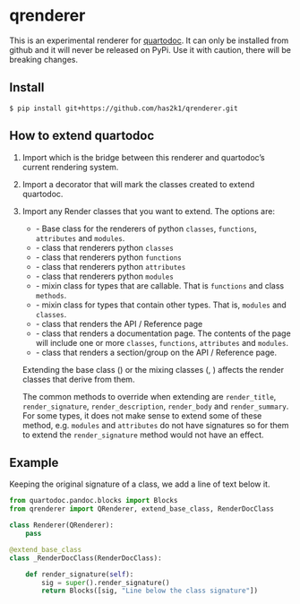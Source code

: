 # qrenderer

This is an experimental renderer for [quartodoc](https://github.com/machow/quartodoc).
It can only be installed from github and it will never be released on PyPi. Use it with caution, there will be breaking changes.

## Install

```console
$ pip install git+https://github.com/has2k1/qrenderer.git
```


## How to extend quartodoc

1. Import [](`~qrenderer.QRenderer`) which is the bridge between this renderer and
   quartodoc's current rendering system.

2. Import a decorator [](`extend_base_class`) that will mark the classes
   created to extend quartodoc.

3. Import any Render classes that you want to extend. The options are:

   - [](`~qrenderer.RenderDoc`) - Base class for the renderers of python `classes`, `functions`,
     `attributes` and `modules`.
   - [](`~qrenderer.RenderDocClass`) - class that renderers python `classes`
   - [](`~qrenderer.RenderDocFunction`) - class that renderers python `functions`
   - [](`~qrenderer.RenderDocAttribute`) - class that renderers python `attributes`
   - [](`~qrenderer.RenderDocModule`) - class that renderers python `modules`
   - [](`~qrenderer.RenderDocCallMixin`) - mixin class for types that are callable. That is
     `functions` and class `methods`.
   - [](`~qrenderer.RenderDocMembersMixin`) - mixin class for types that contain other types.
     That is, `modules` and `classes`.
   - [](`~qrenderer.RenderLayout`) - class that renders the API / Reference page
   - [](`~qrenderer.RenderPage`) - class that renders a documentation page. The contents of the
     page will include one or more `classes`, `functions`, `attributes` and
     `modules`.
   - [](`~qrenderer.RenderSection`) - class that renders a section/group on the API / Reference
     page.

   Extending the base class ([](`~qrenderer.RenderDoc`)) or the mixing classes
   ([](`~qrenderer.RenderDocCallMixin`), [](`~qrenderer.RenderDocMembersMixin`)) affects the render
   classes that derive from them.

   The common methods to override when extending are `render_title`, `render_signature`,
   `render_description`, `render_body` and `render_summary`. For some types, it does not make sense
   to extend some of these method, e.g. `modules` and `attributes` do not have signatures
   so for them to extend the `render_signature` method would not have an effect.

## Example

Keeping the original signature of a class, we add a line of text below it.

```python
from quartodoc.pandoc.blocks import Blocks
from qrenderer import QRenderer, extend_base_class, RenderDocClass

class Renderer(QRenderer):
    pass

@extend_base_class
class _RenderDocClass(RenderDocClass):

    def render_signature(self):
        sig = super().render_signature()
        return Blocks([sig, "Line below the class signature"])
```
